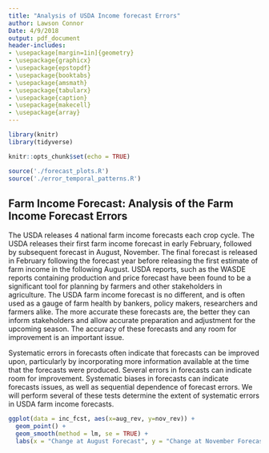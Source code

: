 ```yaml
---
title: "Analysis of USDA Income forecast Errors"
author: Lawson Connor
Date: 4/9/2018
output: pdf_document
header-includes:
- \usepackage[margin=1in]{geometry}
- \usepackage{graphicx}
- \usepackage{epstopdf}
- \usepackage{booktabs}
- \usepackage{amsmath}
- \usepackage{tabularx}
- \usepackage{caption}
- \usepackage{makecell}
- \usepackage{array}
---
```


```r
library(knitr)
library(tidyverse)
```

```r
knitr::opts_chunk$set(echo = TRUE)
```

```r
source('./forecast_plots.R')
source('./error_temporal_patterns.R')
```

## Farm Income Forecast: Analysis of the Farm Income Forecast Errors


  The USDA releases 4 national farm income forecasts each crop cycle. The USDA releases their first farm income forecast in early February, followed by subsequent forecast in August, November. The final forecast is released in February following the forecast year before releasing the first estimate of farm income in the following August. USDA reports, such as the WASDE reports containing production and price forecast have been found to be a significant tool for planning by farmers and other stakeholders in agriculture. The USDA farm income forecast is no different, and is often used as a gauge of farm health by bankers, policy makers, researchers and farmers alike. The more accurate these forecasts are, the better they can inform stakeholders and allow accurate preparation and adjustment for the upcoming season. The accuracy of these forecasts and any room for improvement is an important issue.
  
  Systematic errors in forecasts often indicate that forecasts can be improved upon, particularly by incorporating more information available at the time that the forecasts were produced. Several errors in forecasts can indicate room for improvement. Systematic biases in forecasts can indicate forecasts issues, as well as sequential dependence of forecast errors. We will perform several of these tests determine the extent of systematic errors in USDA farm income forecasts.


```r
ggplot(data = inc_fcst, aes(x=aug_rev, y=nov_rev)) +
  geom_point() +
  geom_smooth(method = lm, se = TRUE) +
  labs(x = "Change at August Forecast", y = "Change at November Forecast")
```

\begin{table}[!htbp] \centering 
  \caption{Biasedness Test} 
  \label{} 
\resizebox{\columnwidth}{!}{
\begin{tabular}{@{\extracolsep{5pt}}lccccc} 
\\[-1.8ex]\hline 
\hline \\[-1.8ex] 
 & \multicolumn{5}{c}{\textit{Dependent variable:}} \\ 
\cline{2-6} 
\\[-1.8ex] & \thead{\normalsize February \\  \normalsize Forecast} & \thead{\normalsize August \\ \normalsize Forecast} & 
\thead{\normalsize November\\  \normalsize Forecast} & \thead{\normalsize February (t+1) \\ \normalsize  Forecast} & \thead{\normalsize August (t+1) \\ \normalsize  Estimate} \\ 
\hline \\[-1.8ex] 
 Holden-Peel Coefficient & 3.973$^{***}$ & 0.613 & 1.044 & $-$0.094 & $-$1.137 \\ 
  & (1.446) & (1.725) & (1.334) & (1.300) & (0.922) \\ 
  & & & & & \\ 
\hline \\[-1.8ex] 
Observations & 42 & 42 & 42 & 42 & 42 \\ 
Residual Std. Error (df = 41) & 9.370 & 11.179 & 8.648 & 8.426 & 5.976 \\ 
\hline 
\hline \\[-1.8ex] 
\textit{Note:}  & \multicolumn{5}{r}{$^{*}$p$<$0.1; $^{**}$p$<$0.05; $^{***}$p$<$0.01} \\ 
\end{tabular} 
}
\end{table} 

